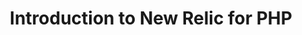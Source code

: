 ---
title: Introduction to New Relic for PHP
tags:
    - Agents
    - PHP agent
    - Getting started
metaDescription: "For an overview of New Relic's PHP agent (compatibility, requirements, installation, configuration), start here."
---